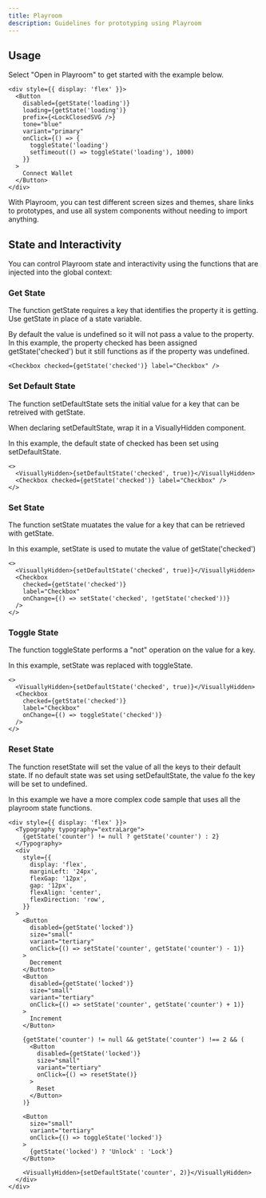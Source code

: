 ```yaml
---
title: Playroom
description: Guidelines for prototyping using Playroom
---
```


## Usage

Select "Open in Playroom" to get started with the example below.

```tsx live=true
<div style={{ display: 'flex' }}>
  <Button
    disabled={getState('loading')}
    loading={getState('loading')}
    prefix={<LockClosedSVG />}
    tone="blue"
    variant="primary"
    onClick={() => {
      toggleState('loading')
      setTimeout(() => toggleState('loading'), 1000)
    }}
  >
    Connect Wallet
  </Button>
</div>
```

With Playroom, you can test different screen sizes and themes, share links to prototypes, and use all system components without needing to import anything.

## State and Interactivity

You can control Playroom state and interactivity using the functions that are injected into the global context:

### Get State

The function getState requires a key that identifies the property it is getting. Use getState in place of a state variable.

By default the value is undefined so it will not pass a value to the property. In this example, the property checked has been assigned getState('checked') but it still functions as if the property was undefined.

```tsx live=true
<Checkbox checked={getState('checked')} label="Checkbox" />
```

### Set Default State

The function setDefaultState sets the initial value for a key that can be retreived with getState.

When declaring setDefaultState, wrap it in a VisuallyHidden component.

In this example, the default state of checked has been set using setDefaultState.

```tsx live=true
<>
  <VisuallyHidden>{setDefaultState('checked', true)}</VisuallyHidden>
  <Checkbox checked={getState('checked')} label="Checkbox" />
</>
```

### Set State

The function setState muatates the value for a key that can be retrieved with getState.

In this example, setState is used to mutate the value of getState('checked')

```tsx live=true
<>
  <VisuallyHidden>{setDefaultState('checked', true)}</VisuallyHidden>
  <Checkbox
    checked={getState('checked')}
    label="Checkbox"
    onChange={() => setState('checked', !getState('checked'))}
  />
</>
```

### Toggle State

The function toggleState performs a "not" operation on the value for a key.

In this example, setState was replaced with toggleState.

```tsx live=true
<>
  <VisuallyHidden>{setDefaultState('checked', true)}</VisuallyHidden>
  <Checkbox
    checked={getState('checked')}
    label="Checkbox"
    onChange={() => toggleState('checked')}
  />
</>
```

### Reset State

The function resetState will set the value of all the keys to their default state. If no default state was set using setDefaultState, the value fo the key will be set to undefined.

In this example we have a more complex code sample that uses all the playroom state functions.

```tsx live=true
<div style={{ display: 'flex' }}>
  <Typography typography="extraLarge">
    {getState('counter') != null ? getState('counter') : 2}
  </Typography>
  <div
    style={{
      display: 'flex',
      marginLeft: '24px',
      flexGap: '12px',
      gap: '12px',
      flexAlign: 'center',
      flexDirection: 'row',
    }}
  >
    <Button
      disabled={getState('locked')}
      size="small"
      variant="tertiary"
      onClick={() => setState('counter', getState('counter') - 1)}
    >
      Decrement
    </Button>
    <Button
      disabled={getState('locked')}
      size="small"
      variant="tertiary"
      onClick={() => setState('counter', getState('counter') + 1)}
    >
      Increment
    </Button>

    {getState('counter') != null && getState('counter') !== 2 && (
      <Button
        disabled={getState('locked')}
        size="small"
        variant="tertiary"
        onClick={() => resetState()}
      >
        Reset
      </Button>
    )}

    <Button
      size="small"
      variant="tertiary"
      onClick={() => toggleState('locked')}
    >
      {getState('locked') ? 'Unlock' : 'Lock'}
    </Button>

    <VisuallyHidden>{setDefaultState('counter', 2)}</VisuallyHidden>
  </div>
</div>
```
